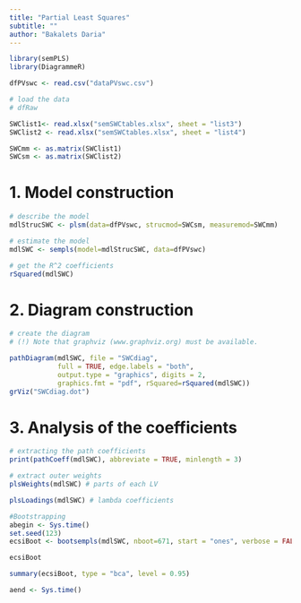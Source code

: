 ```yaml
---
title: "Partial Least Squares"
subtitle: ""
author: "Bakalets Daria"
---
```



```r
library(semPLS)
library(DiagrammeR)
```

```r
dfPVswc <- read.csv("dataPVswc.csv")
```

```r
# load the data
# dfRaw

SWClist1<- read.xlsx("semSWCtables.xlsx", sheet = "list3")
SWClist2 <- read.xlsx("semSWCtables.xlsx", sheet = "list4")

SWCmm <- as.matrix(SWClist1)
SWCsm <- as.matrix(SWClist2)


```


# 1. Model construction

```r
# describe the model
mdlStrucSWC <- plsm(data=dfPVswc, strucmod=SWCsm, measuremod=SWCmm)
```


```r
# estimate the model
mdlSWC <- sempls(model=mdlStrucSWC, data=dfPVswc)
```


```r
# get the R^2 coefficients
rSquared(mdlSWC)
```


# 2. Diagram construction

```r
# create the diagram
# (!) Note that graphviz (www.graphviz.org) must be available.

pathDiagram(mdlSWC, file = "SWCdiag", 
            full = TRUE, edge.labels = "both",
            output.type = "graphics", digits = 2,
            graphics.fmt = "pdf", rSquared=rSquared(mdlSWC))
grViz("SWCdiag.dot")

```



# 3. Analysis of the coefficients


```r
# extracting the path coefficients
print(pathCoeff(mdlSWC), abbreviate = TRUE, minlength = 3)
```


```r
# extract outer weights
plsWeights(mdlSWC) # parts of each LV
```

```r
plsLoadings(mdlSWC) # lambda coefficients
```


```r
#Bootstrapping
abegin <- Sys.time()
set.seed(123)
ecsiBoot <- bootsempls(mdlSWC, nboot=671, start = "ones", verbose = FALSE)

ecsiBoot

summary(ecsiBoot, type = "bca", level = 0.95)

aend <- Sys.time()
```






